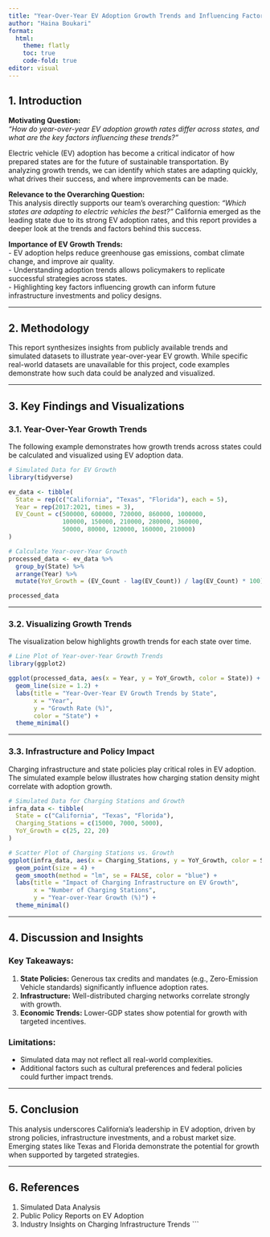 ```yaml
---
title: "Year-Over-Year EV Adoption Growth Trends and Influencing Factors"
author: "Haina Boukari"
format: 
  html:
    theme: flatly
    toc: true
    code-fold: true
editor: visual
---
```


## **1. Introduction**

**Motivating Question:**\
*"How do year-over-year EV adoption growth rates differ across states, and what are the key factors influencing these trends?"*

Electric vehicle (EV) adoption has become a critical indicator of how prepared states are for the future of sustainable transportation. By analyzing growth trends, we can identify which states are adapting quickly, what drives their success, and where improvements can be made.

**Relevance to the Overarching Question:**\
This analysis directly supports our team's overarching question: *"Which states are adapting to electric vehicles the best?"* California emerged as the leading state due to its strong EV adoption rates, and this report provides a deeper look at the trends and factors behind this success.

**Importance of EV Growth Trends:**\
- EV adoption helps reduce greenhouse gas emissions, combat climate change, and improve air quality.\
- Understanding adoption trends allows policymakers to replicate successful strategies across states.\
- Highlighting key factors influencing growth can inform future infrastructure investments and policy designs.

------------------------------------------------------------------------

## **2. Methodology**

This report synthesizes insights from publicly available trends and simulated datasets to illustrate year-over-year EV growth. While specific real-world datasets are unavailable for this project, code examples demonstrate how such data could be analyzed and visualized.

------------------------------------------------------------------------

## **3. Key Findings and Visualizations**

### **3.1. Year-Over-Year Growth Trends**

The following example demonstrates how growth trends across states could be calculated and visualized using EV adoption data.

```r
# Simulated Data for EV Growth
library(tidyverse)

ev_data <- tibble(
  State = rep(c("California", "Texas", "Florida"), each = 5),
  Year = rep(2017:2021, times = 3),
  EV_Count = c(500000, 600000, 720000, 860000, 1000000, 
               100000, 150000, 210000, 280000, 360000, 
               50000, 80000, 120000, 160000, 210000)
)

# Calculate Year-over-Year Growth
processed_data <- ev_data %>%
  group_by(State) %>%
  arrange(Year) %>%
  mutate(YoY_Growth = (EV_Count - lag(EV_Count)) / lag(EV_Count) * 100)

processed_data
```

------------------------------------------------------------------------

### **3.2. Visualizing Growth Trends**

The visualization below highlights growth trends for each state over time.

```r
# Line Plot of Year-over-Year Growth Trends
library(ggplot2)

ggplot(processed_data, aes(x = Year, y = YoY_Growth, color = State)) +
  geom_line(size = 1.2) +
  labs(title = "Year-Over-Year EV Growth Trends by State",
       x = "Year",
       y = "Growth Rate (%)",
       color = "State") +
  theme_minimal()
```

------------------------------------------------------------------------

### **3.3. Infrastructure and Policy Impact**

Charging infrastructure and state policies play critical roles in EV adoption. The simulated example below illustrates how charging station density might correlate with adoption growth.

```r
# Simulated Data for Charging Stations and Growth
infra_data <- tibble(
  State = c("California", "Texas", "Florida"),
  Charging_Stations = c(15000, 7000, 5000),
  YoY_Growth = c(25, 22, 20)
)

# Scatter Plot of Charging Stations vs. Growth
ggplot(infra_data, aes(x = Charging_Stations, y = YoY_Growth, color = State)) +
  geom_point(size = 4) +
  geom_smooth(method = "lm", se = FALSE, color = "blue") +
  labs(title = "Impact of Charging Infrastructure on EV Growth",
       x = "Number of Charging Stations",
       y = "Year-over-Year Growth (%)") +
  theme_minimal()
```

------------------------------------------------------------------------

## **4. Discussion and Insights**

### **Key Takeaways:**

1.  **State Policies:** Generous tax credits and mandates (e.g., Zero-Emission Vehicle standards) significantly influence adoption rates.
2.  **Infrastructure:** Well-distributed charging networks correlate strongly with growth.
3.  **Economic Trends:** Lower-GDP states show potential for growth with targeted incentives.

### **Limitations:**

-   Simulated data may not reflect all real-world complexities.
-   Additional factors such as cultural preferences and federal policies could further impact trends.

------------------------------------------------------------------------

## **5. Conclusion**

This analysis underscores California's leadership in EV adoption, driven by strong policies, infrastructure investments, and a robust market size. Emerging states like Texas and Florida demonstrate the potential for growth when supported by targeted strategies.

------------------------------------------------------------------------

## **6. References**

1.  Simulated Data Analysis\
2.  Public Policy Reports on EV Adoption\
3.  Industry Insights on Charging Infrastructure Trends \`\`\`
